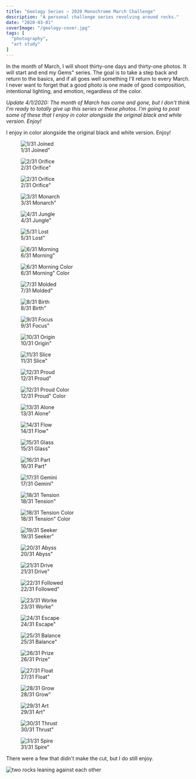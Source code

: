 ```yaml
---
title: "Geology Series — 2020 Monochrome March Challenge"
description: "A personal challenge series revolving around rocks."
date: "2020-03-01"
coverImage: "/geology-cover.jpg"
tags: [
  "photography",
  "art study"
]
---
```


In the month of March, I will shoot thirty-one days and thirty-one photos. It will start and end my Gems" series. The goal is to take a step back and return to the basics, and if all goes well something I'll return to every March. I never want to forget that a good photo is one made of good composition, intentional lighting, and emotion, regardless of the color.

*Update 4/1/2020: The month of March has come and gone, but I don't think I'm ready to totally give up this series or these photos. I'm going to post some of these that I enjoy in color alongside the original black and white version. Enjoy!*

I enjoy in color alongside the original black and white version. Enjoy!

<figure>
  <img src="/geology-1.jpg" alt="1/31 Joined" />
  <figcaption>1/31 Joined"</figcaption>
</figure>

<div data-gallery data-align="wide">
  <figure>
    <img src="/geology-2.jpg" alt="2/31 Orifice" />
    <figcaption>2/31 Orifice"</figcaption>
  </figure>
  <figure>
    <img src="/geology-2-color.jpg" alt="2/31 Orifice" />
    <figcaption>2/31 Orifice"</figcaption>
  </figure>
</div>

<figure>
  <img src="/geology-3.jpg" alt="3/31 Monarch" />
  <figcaption>3/31 Monarch"</figcaption>
</figure>

<figure>
  <img src="/geology-4.jpg" alt="4/31 Jungle" />
  <figcaption>4/31 Jungle"</figcaption>
</figure>

<figure>
  <img src="/geology-5.jpg" alt="5/31 Lost" />
  <figcaption>5/31 Lost"</figcaption>
</figure>

<div data-gallery data-align="wide">
  <figure>
    <img src="/geology-6.jpg" alt="6/31 Morning" />
    <figcaption>6/31 Morning"</figcaption>
  </figure>
  <figure>
    <img src="/geology-6-color.jpg" alt="6/31 Morning Color" />
    <figcaption>6/31 Morning" Color</figcaption>
  </figure>
</div>

<figure>
  <img src="/geology-7.jpg" alt="7/31 Molded" />
  <figcaption>7/31 Molded"</figcaption>
</figure>

<figure>
  <img src="/geology-8.jpg" alt="8/31 Birth" />
  <figcaption>8/31 Birth"</figcaption>
</figure>

<figure>
  <img src="/geology-9.jpg" alt="9/31 Focus" />
  <figcaption>9/31 Focus"</figcaption>
</figure>

<figure>
  <img src="/geology-10.jpg" alt="10/31 Origin" />
  <figcaption>10/31 Origin"</figcaption>
</figure>

<figure>
  <img src="/geology-11.jpg" alt="11/31 Slice" />
  <figcaption>11/31 Slice"</figcaption>
</figure>

<div data-gallery data-align="wide">
  <figure>
    <img src="/geology-12.jpg" alt="12/31 Proud" />
    <figcaption>12/31 Proud"</figcaption>
  </figure>
  <figure>
    <img src="/geology-12-color.jpg" alt="12/31 Proud Color" />
    <figcaption>12/31 Proud" Color</figcaption>
  </figure>
</div>

<figure>
  <img src="/geology-12.jpg" alt="13/31 Alone" />
  <figcaption>13/31 Alone"</figcaption>
</figure>

<figure>
  <img src="/geology-14.jpg" alt="14/31 Flow" />
  <figcaption>14/31 Flow"</figcaption>
</figure>

<figure>
  <img src="/geology-15.jpg" alt="15/31 Glass" />
  <figcaption>15/31 Glass"</figcaption>
</figure>

<figure>
  <img src="/geology-16.jpg" alt="16/31 Part" />
  <figcaption>16/31 Part"</figcaption>
</figure>

<figure>
  <img src="/geology-17.jpg" alt="17/31 Gemini" />
  <figcaption>17/31 Gemini"</figcaption>
</figure>

<div data-gallery data-align="wide">
<figure>
  <img src="/geology-18.jpg" alt="18/31 Tension" />
  <figcaption>18/31 Tension"</figcaption>
</figure>
<figure>
  <img src="/geology-18-color.jpg" alt="18/31 Tension Color" />
  <figcaption>18/31 Tension" Color</figcaption>
</figure>
</div>

<figure>
  <img src="/geology-19.jpg" alt="19/31 Seeker" />
  <figcaption>19/31 Seeker"</figcaption>
</figure>

<figure>
  <img src="/geology-20.jpg" alt="20/31 Abyss" />
  <figcaption>20/31 Abyss"</figcaption>
</figure>

<figure>
  <img src="/geology-21.jpg" alt="21/31 Drive" />
  <figcaption>21/31 Drive"</figcaption>
</figure>

<figure>
  <img src="/geology-22.jpg" alt="22/31 Followed" />
  <figcaption>22/31 Followed"</figcaption>
</figure>

<figure>
  <img src="/geology-23.jpg" alt="23/31 Worke" />
  <figcaption>23/31 Worke"</figcaption>
</figure>

<figure>
  <img src="/geology-24.jpg" alt="24/31 Escape" />
  <figcaption>24/31 Escape"</figcaption>
</figure>

<figure>
  <img src="/geology-25.jpg" alt="25/31 Balance" />
  <figcaption>25/31 Balance"</figcaption>
</figure>

<figure>
  <img src="/geology-26.jpg" alt="26/31 Prize" />
  <figcaption>26/31 Prize"</figcaption>
</figure>

<figure>
  <img src="/geology-27.jpg" alt="27/31 Float" />
  <figcaption>27/31 Float"</figcaption>
</figure>

<figure>
  <img src="/geology-28.jpg" alt="28/31 Grow" />
  <figcaption>28/31 Grow"</figcaption>
</figure>

<figure>
  <img src="/geology-29.jpg" alt="29/31 Art" />
  <figcaption>29/31 Art"</figcaption>
</figure>

<figure>
  <img src="/geology-30.jpg" alt="30/31 Thrust" />
  <figcaption>30/31 Thrust"</figcaption>
</figure>

<figure>
  <img src="/geology-31.jpg" alt="31/31 Spire" />
  <figcaption>31/31 Spire"</figcaption>
</figure>

There were a few that didn't make the cut, but I do still enjoy.

<img src="/geology-32.jpg" alt="two rocks leaning against each other" data-align="wide" />

